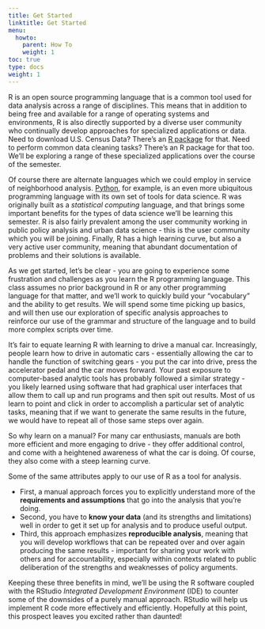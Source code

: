 ```yaml
---
title: Get Started
linktitle: Get Started
menu:
  howto:
    parent: How To
    weight: 1
toc: true
type: docs
weight: 1
---
```


R is an open source programming language that is a common tool used for data analysis across a range of disciplines. This means that in addition to being free and available for a range of operating systems and environments, R is also directly supported by a diverse user community who continually develop approaches for specialized applications or data. Need to download U.S. Census Data? There's an [R package](https://walker-data.com/tidycensus/) for that. Need to perform common data cleaning tasks? There's an R package for that too. We'll be exploring a range of these specialized applications over the course of the semester.

Of course there are alternate languages which we could employ in service of neighborhood analysis. [Python](https://www.python.org), for example, is an even more ubiquitous programming language with its own set of tools for data science. R was originally built as a *statistical computing* language, and that brings some important benefits for the types of data science we'll be learning this semester. R is also fairly prevalent among the user community working in public policy analysis and urban data science - this is the user community which you will be joining. Finally, R has a high learning curve, but also a very active user community, meaning that abundant documentation of problems and their solutions is available.

As we get started, let's be clear - you are going to experience some frustration and challenges as you learn the R programming language. This class  assumes no prior background in R or any other programming language for that matter, and we'll work to quickly build your "vocabulary" and the ability to get results. We will spend some time picking up basics, and will then use our exploration of specific analysis approaches to reinforce our use of the grammar and structure of the language and to build more complex scripts over time.

It's fair to equate learning R with learning to drive a manual car. Increasingly, people learn how to drive in automatic cars - essentially allowing the car to handle the function of switching gears - you put the car into drive, press the accelerator pedal and the car moves forward. Your past exposure to computer-based analytic tools has probably followed a similar strategy - you likely learned using software that had graphical user interfaces that allow them to call up and run programs and then spit out results. Most of us learn to point and click in order to accomplish a particular set of analytic tasks, meaning that if we want to generate the same results in the future, we would have to repeat all of those same steps over again.

So why learn on a manual? For many car enthusiasts, manuals are both more efficient and more engaging to drive - they offer additional control, and come with a heightened awareness of what the car is doing. Of course, they also come with a steep learning curve. 

Some of the same attributes apply to our use of R as a tool for analysis. 

- First, a manual approach forces you to explicitly understand more of the **requirements and assumptions** that go into the analysis that you're doing. 
- Second, you have to **know your data** (and its strengths and limitations) well in order to get it set up for analysis and to produce useful output. 
- Third, this approach emphasizes **reproducible analysis**, meaning that you will develop workflows that can be repeated over and over again producing the same results - important for sharing your work with others and for accountability, especially within contexts related to public deliberation of the strengths and weaknesses of policy arguments.

Keeping these three benefits in mind, we'll be using the R software coupled with the RStudio *Integrated Development Environment* (IDE) to counter some of the downsides of a purely manual approach. RStudio will help us implement R code more effectively and efficiently. Hopefully at this point, this prospect leaves you excited rather than daunted!